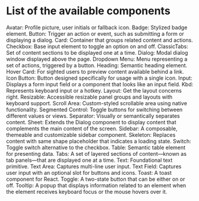 # List of the available components
Avatar: Profile picture, user initials or fallback icon.
Badge: Stylized badge element.
Button: Trigger an action or event, such as submitting a form or displaying a dialog.
Card: Container that groups related content and actions.
Checkbox: Base input element to toggle an option on and off.
ClassicTabs: Set of content sections to be displayed one at a time.
Dialog: Modal dialog window displayed above the page.
Dropdown Menu: Menu representing a set of actions, triggered by a button.
Heading: Semantic heading element.
Hover Card: For sighted users to preview content available behind a link.
Icon Button: Button designed specifically for usage with a single icon.
Input: Displays a form input field or a component that looks like an input field.
Kbd: Represents keyboard input or a hotkey.
Layout: Get the layout concerns right.
Resizable: Accessible resizable panel groups and layouts with keyboard support.
Scroll Area: Custom-styled scrollable area using native functionality.
Segmented Control: Toggle buttons for switching between different values or views.
Separator: Visually or semantically separates content.
Sheet: Extends the Dialog component to display content that complements the main content of the screen.
Sidebar: A composable, themeable and customizable sidebar component.
Skeleton: Replaces content with same shape placeholder that indicates a loading state.
Switch: Toggle switch alternative to the checkbox.
Table: Semantic table element for presenting data.
Tabs: A set of layered sections of content—known as tab panels—that are displayed one at a time.
Text: Foundational text primitive.
Text Area: Captures multi-line user input.
Text Field: Captures user input with an optional slot for buttons and icons.
Toast: A toast component for React.
Toggle: A two-state button that can be either on or off.
Tooltip: A popup that displays information related to an element when the element receives keyboard focus or the mouse hovers over it.
